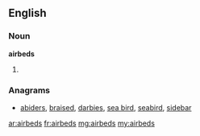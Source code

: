 ==English==

===Noun===
'''airbeds'''

#{{plural of|airbed}}

===Anagrams===
* [[abiders#English|abiders]], [[braised#English|braised]], [[darbies#English|darbies]], [[sea bird#English|sea bird]], [[seabird#English|seabird]], [[sidebar#English|sidebar]]

[[ar:airbeds]]
[[fr:airbeds]]
[[mg:airbeds]]
[[my:airbeds]]